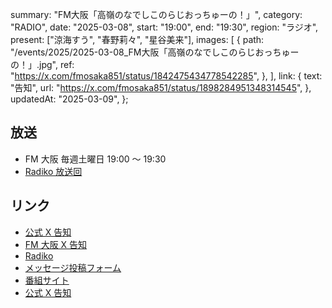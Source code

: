   summary: "FM大阪「高嶺のなでしこのらじおっちゅーの！」",
  category: "RADIO",
  date: "2025-03-08",
  start: "19:00",
  end: "19:30",
  region: "ラジオ",
  present: ["涼海すう", "春野莉々", "星谷美来"],
  images: [
    {
      path: "/events/2025/2025-03-08_FM大阪「高嶺のなでしこのらじおっちゅーの！」.jpg",
      ref: "https://x.com/fmosaka851/status/1842475434778542285",
    },
  ],
  link: {
    text: "告知",
    url: "https://x.com/fmosaka851/status/1898284951348314545",
  },
  updatedAt: "2025-03-09",
};

## 放送

- FM 大阪 毎週土曜日 19:00 〜 19:30
- [Radiko 放送回](https://radiko.jp/share?sid=FMO&t=20250308190000)

## リンク

- [公式 X 告知](https://x.com/takanenofficial/status/1898297641340998098)
- [FM 大阪 X 告知](https://x.com/fmosaka851/status/1898284951348314545)
- [Radiko](https://radiko.jp/share?sid=FMO&t=20250308190000)
- [メッセージ投稿フォーム](https://fmosaka.futureartist.net/enquete/354047)
- [番組サイト](https://www.fmosaka.net/_ct/17722199)
- [公式 X 告知](https://x.com/takanenofficial/status/1836979149044600863)
